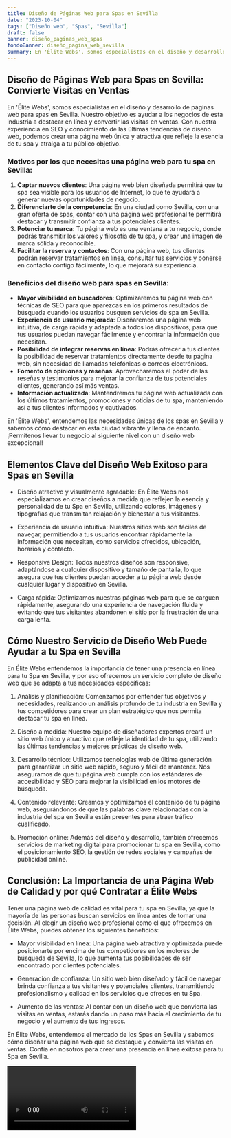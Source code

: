 ```yaml
---
title: Diseño de Páginas Web para Spas en Sevilla
date: "2023-10-04"
tags: ["Diseño web", "Spas", "Sevilla"]
draft: false
banner: diseño_paginas_web_spas
fondoBanner: diseño_pagina_web_sevilla
summary: En 'Élite Webs', somos especialistas en el diseño y desarrollo de páginas web para spas en Sevilla. Nuestro objetivo es ayudar a los negocios de esta industria a destacar en línea y convertir las visitas en ventas. Con nuestra experiencia en SEO y conocimiento de las últimas tendencias de diseño web, podemos crear una página web única y atractiva que refleje la esencia de tu spa y atraiga a tu público objetivo.
---
```



## Diseño de Páginas Web para Spas en Sevilla: Convierte Visitas en Ventas

En 'Élite Webs', somos especialistas en el diseño y desarrollo de páginas web para spas en Sevilla. Nuestro objetivo es ayudar a los negocios de esta industria a destacar en línea y convertir las visitas en ventas. Con nuestra experiencia en SEO y conocimiento de las últimas tendencias de diseño web, podemos crear una página web única y atractiva que refleje la esencia de tu spa y atraiga a tu público objetivo.

### Motivos por los que necesitas una página web para tu spa en Sevilla:

1. **Captar nuevos clientes**: Una página web bien diseñada permitirá que tu spa sea visible para los usuarios de Internet, lo que te ayudará a generar nuevas oportunidades de negocio.
2. **Diferenciarte de la competencia**: En una ciudad como Sevilla, con una gran oferta de spas, contar con una página web profesional te permitirá destacar y transmitir confianza a tus potenciales clientes.
3. **Potenciar tu marca**: Tu página web es una ventana a tu negocio, donde podrás transmitir los valores y filosofía de tu spa, y crear una imagen de marca sólida y reconocible.
4. **Facilitar la reserva y contactos**: Con una página web, tus clientes podrán reservar tratamientos en línea, consultar tus servicios y ponerse en contacto contigo fácilmente, lo que mejorará su experiencia.

### Beneficios del diseño web para spas en Sevilla:

- **Mayor visibilidad en buscadores**: Optimizaremos tu página web con técnicas de SEO para que aparezcas en los primeros resultados de búsqueda cuando los usuarios busquen servicios de spa en Sevilla.
- **Experiencia de usuario mejorada**: Diseñaremos una página web intuitiva, de carga rápida y adaptada a todos los dispositivos, para que tus usuarios puedan navegar fácilmente y encontrar la información que necesitan.
- **Posibilidad de integrar reservas en línea**: Podrás ofrecer a tus clientes la posibilidad de reservar tratamientos directamente desde tu página web, sin necesidad de llamadas telefónicas o correos electrónicos.
- **Fomento de opiniones y reseñas**: Aprovecharemos el poder de las reseñas y testimonios para mejorar la confianza de tus potenciales clientes, generando así más ventas.
- **Información actualizada**: Mantendremos tu página web actualizada con los últimos tratamientos, promociones y noticias de tu spa, manteniendo así a tus clientes informados y cautivados.

En 'Élite Webs', entendemos las necesidades únicas de los spas en Sevilla y sabemos cómo destacar en esta ciudad vibrante y llena de encanto. ¡Permítenos llevar tu negocio al siguiente nivel con un diseño web excepcional!

<GifSeo />

<Cta />

## Elementos Clave del Diseño Web Exitoso para Spas en Sevilla

- Diseño atractivo y visualmente agradable: En Élite Webs nos especializamos en crear diseños a medida que reflejen la esencia y personalidad de tu Spa en Sevilla, utilizando colores, imágenes y tipografías que transmitan relajación y bienestar a tus visitantes.

- Experiencia de usuario intuitiva: Nuestros sitios web son fáciles de navegar, permitiendo a tus usuarios encontrar rápidamente la información que necesitan, como servicios ofrecidos, ubicación, horarios y contacto.

- Responsive Design: Todos nuestros diseños son responsive, adaptándose a cualquier dispositivo y tamaño de pantalla, lo que asegura que tus clientes puedan acceder a tu página web desde cualquier lugar y dispositivo en Sevilla.

- Carga rápida: Optimizamos nuestras páginas web para que se carguen rápidamente, asegurando una experiencia de navegación fluida y evitando que tus visitantes abandonen el sitio por la frustración de una carga lenta.

## Cómo Nuestro Servicio de Diseño Web Puede Ayudar a tu Spa en Sevilla

En Élite Webs entendemos la importancia de tener una presencia en línea para tu Spa en Sevilla, y por eso ofrecemos un servicio completo de diseño web que se adapta a tus necesidades específicas:

1. Análisis y planificación: Comenzamos por entender tus objetivos y necesidades, realizando un análisis profundo de tu industria en Sevilla y tus competidores para crear un plan estratégico que nos permita destacar tu spa en línea.

2. Diseño a medida: Nuestro equipo de diseñadores expertos creará un sitio web único y atractivo que refleje la identidad de tu spa, utilizando las últimas tendencias y mejores prácticas de diseño web.

3. Desarrollo técnico: Utilizamos tecnologías web de última generación para garantizar un sitio web rápido, seguro y fácil de mantener. Nos aseguramos de que tu página web cumpla con los estándares de accesibilidad y SEO para mejorar la visibilidad en los motores de búsqueda.

4. Contenido relevante: Creamos y optimizamos el contenido de tu página web, asegurándonos de que las palabras clave relacionadas con la industria del spa en Sevilla estén presentes para atraer tráfico cualificado.

5. Promoción online: Además del diseño y desarrollo, también ofrecemos servicios de marketing digital para promocionar tu spa en Sevilla, como el posicionamiento SEO, la gestión de redes sociales y campañas de publicidad online.

## Conclusión: La Importancia de una Página Web de Calidad y por qué Contratar a Élite Webs

Tener una página web de calidad es vital para tu spa en Sevilla, ya que la mayoría de las personas buscan servicios en línea antes de tomar una decisión. Al elegir un diseño web profesional como el que ofrecemos en Élite Webs, puedes obtener los siguientes beneficios:

- Mayor visibilidad en línea: Una página web atractiva y optimizada puede posicionarte por encima de tus competidores en los motores de búsqueda de Sevilla, lo que aumenta tus posibilidades de ser encontrado por clientes potenciales.

- Generación de confianza: Un sitio web bien diseñado y fácil de navegar brinda confianza a tus visitantes y potenciales clientes, transmitiendo profesionalismo y calidad en los servicios que ofreces en tu Spa.

- Aumento de las ventas: Al contar con un diseño web que convierta las visitas en ventas, estarás dando un paso más hacia el crecimiento de tu negocio y el aumento de tus ingresos.

En Élite Webs, entendemos el mercado de los Spas en Sevilla y sabemos cómo diseñar una página web que se destaque y convierta las visitas en ventas. Confía en nosotros para crear una presencia en línea exitosa para tu Spa en Sevilla.

<Video />

<CtaBot job="Spas" city="Sevilla" />

<Gmaps query="Sevilla+españa+maps" />
